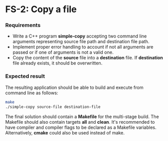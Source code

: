 # FS-2: Copy a file

### Requirements 

- Write a C++ program **simple-copy** accepting two command line arguments representing source file path and destination file path. 
- Implement proper error handling to account if not all arguments are passed or if one of arguments is not a valid one. 
- Copy the content of the **source** file into a **destination** file. If **destination** file already exists, it should be overwritten.  

### Expected result

The resulting application should be able to build and execute from command line as follows:

```sh
make
./simple-copy source-file destination-file
```

The final solution should contain a **Makefile** for the multi-stage build. The Makefile should also contain targets **all** and **clean**. It's recommended to have compiler and compiler flags to be declared as a Makefile variables. Alternatively, **cmake** could also be used instead of make. 